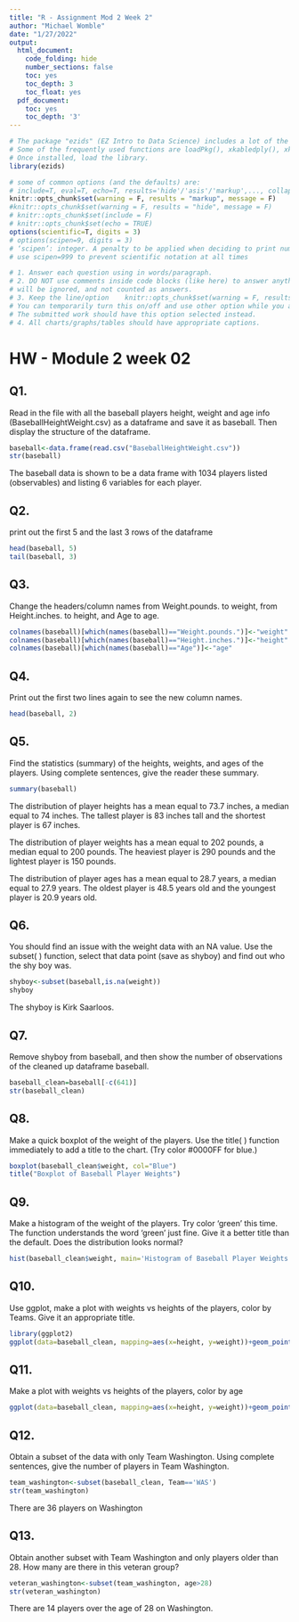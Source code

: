 ```yaml
---
title: "R - Assignment Mod 2 Week 2"
author: "Michael Womble"
date: "1/27/2022"
output:
  html_document:
    code_folding: hide
    number_sections: false
    toc: yes
    toc_depth: 3
    toc_float: yes
  pdf_document:
    toc: yes
    toc_depth: '3'
---
```


```r
# The package "ezids" (EZ Intro to Data Science) includes a lot of the helper functions we developed for the course. 
# Some of the frequently used functions are loadPkg(), xkabledply(), xkablesummary(), uzscale(), etc.
# Once installed, load the library.
library(ezids)
```


```r
# some of common options (and the defaults) are: 
# include=T, eval=T, echo=T, results='hide'/'asis'/'markup',..., collapse=F, warning=T, message=T, error=T, cache=T, fig.width=6, fig.height=4, fig.dim=c(6,4) #inches, fig.align='left'/'center','right', 
knitr::opts_chunk$set(warning = F, results = "markup", message = F)
#knitr::opts_chunk$set(warning = F, results = "hide", message = F)
# knitr::opts_chunk$set(include = F)
# knitr::opts_chunk$set(echo = TRUE)
options(scientific=T, digits = 3) 
# options(scipen=9, digits = 3) 
# ‘scipen’: integer. A penalty to be applied when deciding to print numeric values in fixed or exponential notation.  Positive values bias towards fixed and negative towards scientific notation: fixed notation will be preferred unless it is more than ‘scipen’ digits wider.
# use scipen=999 to prevent scientific notation at all times
```

```r
# 1. Answer each question using in words/paragraph. 
# 2. DO NOT use comments inside code blocks (like here) to answer anything. Those are for notes between coders/self. They 
# will be ignored, and not counted as answers. 
# 3. Keep the line/option    knitr::opts_chunk$set(warning = F, results = "hide", message = F)
# You can temporarily turn this on/off and use other option while you are working on the homework if it helps. 
# The submitted work should have this option selected instead.
# 4. All charts/graphs/tables should have appropriate captions. 
```

# HW - Module 2 week 02

## Q1. 
Read in the file with all the baseball players height, weight and age info (BaseballHeightWeight.csv) as a dataframe and save it as baseball. Then display the structure of the dataframe.

```r
baseball<-data.frame(read.csv("BaseballHeightWeight.csv"))
str(baseball)
```
The baseball data is shown to be a data frame with 1034 players listed (observables) and listing 6 variables for each player.

## Q2. 
print out the first 5 and the last 3 rows of the dataframe
```r
head(baseball, 5)
tail(baseball, 3)
```

## Q3. 
Change the headers/column names from Weight.pounds. to weight, from Height.inches. to height, and Age to age.
```r
colnames(baseball)[which(names(baseball)=="Weight.pounds.")]<-"weight"
colnames(baseball)[which(names(baseball)=="Height.inches.")]<-"height"
colnames(baseball)[which(names(baseball)=="Age")]<-"age"
```

## Q4. 
Print out the first two lines again to see the new column names.
```r
head(baseball, 2)
```

## Q5. 
Find the statistics (summary) of the heights, weights, and ages of the players. Using complete sentences, give the reader these summary.
```r
summary(baseball)
```
The distribution of player heights has a mean equal to 73.7 inches, a median equal to 74 inches. The tallest player is 83 inches tall and the shortest player is 67 inches.

The distribution of player weights has a mean equal to 202 pounds, a median equal to 200 pounds. The heaviest player is 290 pounds and the lightest player is 150 pounds.

The distribution of player ages has a mean equal to 28.7 years, a median equal to 27.9 years. The oldest player is 48.5 years old and the youngest player is 20.9 years old.

## Q6. 
You should find an issue with the weight data with an NA value. Use the subset( ) function, select that data point (save as shyboy) and find out who the shy boy was.
```r
shyboy<-subset(baseball,is.na(weight))
shyboy
```
The shyboy is Kirk Saarloos.

## Q7. 
Remove shyboy from baseball, and then show the number of observations of the cleaned up dataframe baseball.
```r
baseball_clean=baseball[-c(641)]
str(baseball_clean)
```

## Q8. 
Make a quick boxplot of the weight of the players. Use the title( ) function immediately to add a title to the chart. (Try color #0000FF for blue.)
```r
boxplot(baseball_clean$weight, col="Blue")
title("Boxplot of Baseball Player Weights")
```

## Q9. 
Make a histogram of the weight of the players. Try color 'green' this time. The function understands the word 'green' just fine. Give it a better title than the default. Does the distribution looks normal?
```r
hist(baseball_clean$weight, main='Histogram of Baseball Player Weights', col='Green')
```

## Q10. 
Use ggplot, make a plot with weights vs heights of the players, color by Teams. Give it an appropriate title.
```r
library(ggplot2)
ggplot(data=baseball_clean, mapping=aes(x=height, y=weight))+geom_point(aes(color=Team))+labs(title='Player Weight vs Height by Team')
```

## Q11. 
Make a plot with weights vs heights of the players, color by age
```r
ggplot(data=baseball_clean, mapping=aes(x=height, y=weight))+geom_point(aes(color=age))+labs(title='Player Weight vs Height by Team')
```

## Q12. 
Obtain a subset of the data with only Team Washington. Using complete sentences, give the number of players in Team Washington.
```r
team_washington<-subset(baseball_clean, Team=='WAS')
str(team_washington)
```
There are 36 players on Washington

## Q13. 
Obtain another subset with Team Washington and only players older than 28. How many are there in this veteran group?
```r
veteran_washington<-subset(team_washington, age>28)
str(veteran_washington)
```
There are 14 players over the age of 28 on Washington.